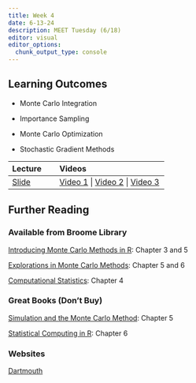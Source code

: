 ```yaml
---
title: Week 4
date: 6-13-24
description: MEET Tuesday (6/18)
editor: visual
editor_options: 
  chunk_output_type: console
---
```


## Learning Outcomes

-   Monte Carlo Integration

-   Importance Sampling

-   Monte Carlo Optimization

-   Stochastic Gradient Methods

| Lecture                                                | Videos                                                                                                                        |
|:---------------------|:------------------------------------------------|
| [Slide](http://m497.inqs.info/lectures/4#/title-slide) | [Video 1](https://youtu.be/EHiGqAjtyrI) \| [Video 2](https://youtu.be/OcezuhJ_Hjs) \| [Video 3](https://youtu.be/XB4u8jcr7Nw) |

## Further Reading

### Available from Broome Library

[Introducing Monte Carlo Methods in R](https://link-springer-com.ezproxy.csuci.edu/book/10.1007/978-1-4419-1576-4): Chapter 3 and 5

[Explorations in Monte Carlo Methods](https://link-springer-com.ezproxy.csuci.edu/book/10.1007/978-3-031-55964-8): Chapter 5 and 6

[Computational Statistics](https://link-springer-com.ezproxy.csuci.edu/book/10.1007/978-0-387-98144-4): Chapter 4

### Great Books (Don't Buy)

[Simulation and the Monte Carlo Method](https://onlinelibrary.wiley.com/doi/book/10.1002/9781118631980): Chapter 5

[Statistical Computing in R](https://www.routledge.com/Statistical-Computing-with-R-Second-Edition/Rizzo/p/book/9781466553323): Chapter 6

### Websites

[Dartmouth](https://cs.dartmouth.edu/~wjarosz/publications/dissertation/appendixA.pdf)

